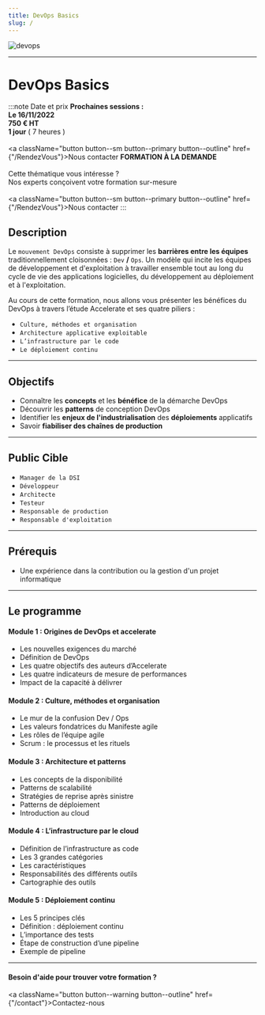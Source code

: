 ```yaml
---
title: DevOps Basics
slug: /
---
```





![devops](/img/contenu/devops.png)

------------

# DevOps Basics

:::note  Date et prix
<Tabs>
  <TabItem value="inter" label="INTER" default>
      <b> Prochaines sessions :</b><br/>
      <b> <CalendarMonthIcon viewBox="0 -14 36 36"/> Le 16/11/2022 </b><br/>
      <b> <EuroIcon viewBox="0 -14 36 36"/> 750 € HT </b><br/>
      <b> <AccessTimeIcon viewBox="0 -14 36 36"/> 1 jour</b> ( 7 heures ) <br/><br/>
      <a className="button button--sm button--primary button--outline" href={"/RendezVous"}>Nous contacter</a>
  </TabItem>
  <TabItem value="sur-mesure" label="SUR-MESURE">
    <b>FORMATION À LA DEMANDE</b> <br/><br/>
      Cette thématique vous intéresse ?<br/>
      Nos experts conçoivent votre formation sur-mesure<br/><br/>
      <a className="button button--sm button--primary button--outline" href={"/RendezVous"}>Nous contacter</a>
  </TabItem>
</Tabs>
:::

## Description

Le `mouvement DevOps` consiste à supprimer les **barrières entre les équipes** traditionnellement cloisonnées : `Dev` **/** `Ops`.
Un modèle qui incite les équipes de développement et d'exploitation à travailler ensemble tout au long du cycle de vie
des applications logicielles, du développement au déploiement et à l'exploitation.

Au cours de cette formation, nous allons vous présenter les bénéfices du DevOps à travers l’étude Accelerate et ses quatre piliers :
+ `Culture, méthodes et organisation`
+ `Architecture applicative exploitable`
+ `L’infrastructure par le code`
+ `Le déploiement continu`


----------

## Objectifs

+ Connaître les **concepts** et les **bénéfice** de la démarche DevOps
+ Découvrir les **patterns** de conception DevOps
+ Identifier les **enjeux de l'industrialisation** des **déploiements** applicatifs
+ Savoir **fiabiliser des chaînes de production**

----------

## Public Cible

+ `Manager de la DSI`
+ `Développeur`
+ `Architecte`
+ `Testeur`
+ `Responsable de production`
+ `Responsable d'exploitation`

----------

## Prérequis

+ Une expérience dans la contribution ou la gestion d'un projet informatique

----------

## Le programme

#### Module 1 : Origines de DevOps et accelerate

+ Les nouvelles exigences du marché
+ Définition de DevOps
+ Les quatre objectifs des auteurs d’Accelerate
+ Les quatre indicateurs de mesure de performances
+ Impact de la capacité à délivrer

#### Module 2 :  Culture, méthodes et organisation

+ Le mur de la confusion Dev / Ops
+ Les valeurs fondatrices du Manifeste agile
+ Les rôles de l’équipe agile
+ Scrum : le processus et les rituels

#### Module 3 : Architecture et patterns

+ Les concepts de la disponibilité
+ Patterns de scalabilité
+ Stratégies de reprise après sinistre
+ Patterns de déploiement
+ Introduction au cloud

#### Module 4 : L’infrastructure par le cloud

+ Définition de l’infrastructure as code
+ Les 3 grandes catégories
+ Les caractéristiques
+ Responsabilités des différents outils
+ Cartographie des outils

#### Module 5 : Déploiement continu

+ Les 5 principes clés
+ Définition : déploiement continu
+ L’importance des tests
+ Étape de construction d’une pipeline
+ Exemple de pipeline

----------

#### Besoin d'aide pour trouver votre formation ?

<a className="button button--warning button--outline" href={"/contact"}>Contactez-nous </a>